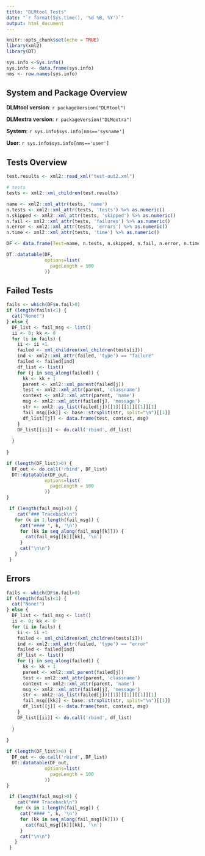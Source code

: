 ```yaml
---
title: "DLMtool Tests"
date: "`r format(Sys.time(), '%d %B, %Y')`"
output: html_document
---
```


```r
knitr::opts_chunk$set(echo = TRUE)
library(xml2)
library(DT)

sys.info <-Sys.info()
sys.info <- data.frame(sys.info)
nms <- row.names(sys.info)

```

## System and Package Overview

**DLMtool version**: `r packageVersion("DLMtool")`

**DLMextra version**: `r packageVersion("DLMextra")`

**System**: `r sys.info$sys.info[nms=='sysname']`

**User**: `r sys.info$sys.info[nms=='user']`

## Tests Overview

```r



test.results <- xml2::read_xml("test-out2.xml")

# tests
tests <- xml2::xml_children(test.results)

name <- xml2::xml_attr(tests, 'name')
n.tests <- xml2::xml_attr(tests, 'tests') %>% as.numeric()
n.skipped <- xml2::xml_attr(tests, 'skipped') %>% as.numeric()
n.fail <- xml2::xml_attr(tests, 'failures') %>% as.numeric()
n.error <- xml2::xml_attr(tests, 'errors') %>% as.numeric()
n.time <- xml2::xml_attr(tests, 'time') %>% as.numeric()

DF <- data.frame(Test=name, n.tests, n.skipped, n.fail, n.error, n.time)

DT::datatable(DF, 
              options=list(
                pageLength = 100
              ))

```


## Failed Tests

```r
fails <- which(DF$n.fail>0)
if (length(fails)<1) {
  cat("None!")
} else {
  DF_list <- fail_msg <- list()
  ii <- 0; kk <- 0 
  for (i in fails) {
    ii <- ii +1
    failed <- xml_children(xml_children(tests[i]))
    ind <- xml2::xml_attr(failed, 'type') == "failure"
    failed <- failed[ind]
    df_list <- list()
    for (j in seq_along(failed)) {
      kk <- kk + 1
      parent <- xml2::xml_parent(failed[j])
      test <- xml2::xml_attr(parent, 'classname')
      context <- xml2::xml_attr(parent, 'name')
      msg <- xml2::xml_attr(failed[j], 'message')
      str <- xml2::as_list(failed[j])[[1]][[1]][[1]][1]
      fail_msg[[kk]] <- base::strsplit(str, split="\n")[[1]]
      df_list[[j]] <- data.frame(test, context, msg)
    }
    DF_list[[ii]] <- do.call('rbind', df_list)
    
  }
  
}

```

```r
if (length(DF_list)>0) {
  DF_out <- do.call('rbind', DF_list)
  DT::datatable(DF_out, 
              options=list(
                pageLength = 100
              ))
}

```

```r
 if (length(fail_msg)>0) {
    cat("### Traceback\n")
   for (k in 1:length(fail_msg)) {
     cat("#### ", k, '\n')
     for (kk in seq_along(fail_msg[[k]])) {
       cat(fail_msg[[k]][kk], '\n')
     }
     cat("\n\n")
   }
 }

```


## Errors 

```r
fails <- which(DF$n.fail>0)
if (length(fails)<1) {
  cat("None!")
} else {
  DF_list <- fail_msg <- list()
  ii <- 0; kk <- 0 
  for (i in fails) {
    ii <- ii +1
    failed <- xml_children(xml_children(tests[i]))
    ind <- xml2::xml_attr(failed, 'type') == "error"
    failed <- failed[ind]
    df_list <- list()
    for (j in seq_along(failed)) {
      kk <- kk + 1
      parent <- xml2::xml_parent(failed[j])
      test <- xml2::xml_attr(parent, 'classname')
      context <- xml2::xml_attr(parent, 'name')
      msg <- xml2::xml_attr(failed[j], 'message')
      str <- xml2::as_list(failed[j])[[1]][[1]][[1]][1]
      fail_msg[[kk]] <- base::strsplit(str, split="\n")[[1]]
      df_list[[j]] <- data.frame(test, context, msg)
    }
    DF_list[[ii]] <- do.call('rbind', df_list)
    
  }
  
}

```

```r
if (length(DF_list)>0) {
  DF_out <- do.call('rbind', DF_list)
  DT::datatable(DF_out, 
              options=list(
                pageLength = 100
              ))
}

```

```r
 if (length(fail_msg)>0) {
    cat("### Traceback\n")
   for (k in 1:length(fail_msg)) {
     cat("#### ", k, '\n')
     for (kk in seq_along(fail_msg[[k]])) {
       cat(fail_msg[[k]][kk], '\n')
     }
     cat("\n\n")
   }
 }

```